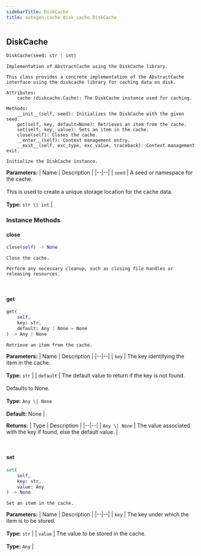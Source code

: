```yaml
---
sidebarTitle: DiskCache
title: autogen.cache.disk_cache.DiskCache
---
```

<h2 id="autogen.cache.disk_cache.DiskCache" class="doc doc-heading">
    <code class="doc-symbol doc-symbol-heading doc-symbol-class"></code>
    <span class="doc doc-object-name doc-class-name">DiskCache</span>
</h2>

```python
DiskCache(seed: str | int)
```

    Implementation of AbstractCache using the DiskCache library.
    
    This class provides a concrete implementation of the AbstractCache
    interface using the diskcache library for caching data on disk.
    
    Attributes:
        cache (diskcache.Cache): The DiskCache instance used for caching.
    
    Methods:
        __init__(self, seed): Initializes the DiskCache with the given seed.
        get(self, key, default=None): Retrieves an item from the cache.
        set(self, key, value): Sets an item in the cache.
        close(self): Closes the cache.
        __enter__(self): Context management entry.
        __exit__(self, exc_type, exc_value, traceback): Context management exit.
    
    Initialize the DiskCache instance.

<b>Parameters:</b>
| Name | Description |
|--|--|
| `seed` | A seed or namespace for the cache.<br/><br/>This is used to create a unique storage location for the cache data.<br/><br/>**Type:** `str \| int` |

### Instance Methods

<code class="doc-symbol doc-symbol-heading doc-symbol-method"></code>
#### close

```python
close(self) -> None
```

    Close the cache.
    
    Perform any necessary cleanup, such as closing file handles or
    releasing resources.

<br />

<code class="doc-symbol doc-symbol-heading doc-symbol-method"></code>
#### get

```python
get(
    self,
    key: str,
    default: Any | None = None
) -> Any | None
```

    Retrieve an item from the cache.

<b>Parameters:</b>
| Name | Description |
|--|--|
| `key` | The key identifying the item in the cache.<br/><br/>**Type:** `str` |
| `default` | The default value to return if the key is not found.<br/><br/>Defaults to None.<br/><br/>**Type:** `Any \| None`<br/><br/>**Default:** None |

<b>Returns:</b>
| Type | Description |
|--|--|
| `Any \| None` | The value associated with the key if found, else the default value. |

<br />

<code class="doc-symbol doc-symbol-heading doc-symbol-method"></code>
#### set

```python
set(
    self,
    key: str,
    value: Any
) -> None
```

    Set an item in the cache.

<b>Parameters:</b>
| Name | Description |
|--|--|
| `key` | The key under which the item is to be stored.<br/><br/>**Type:** `str` |
| `value` | The value to be stored in the cache.<br/><br/>**Type:** `Any` |

<br />